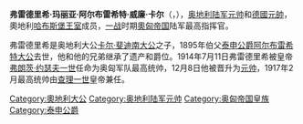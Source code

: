 {{infobox royalty
|name=弗里德里希大公
|image=Friedrich Austria przemysl 1915.jpg
|caption=弗里德里希大公访问[[普熱梅希爾要塞|普熱梅希爾要塞]]
|succession=泰申公爵
|predecessor=[[阿爾布雷希特大公_(奧地利)|阿爾布雷希特大公]]
|reign=1895年-1918年
|birth_date={{birth date|1856|6|4}}
|birth_place=[[日德洛霍維采|日德洛霍維采]]
|death_date={{death date and age|1936|12|30|1856|6|4}}
|death_place=[[莫雄馬扎爾古堡|莫雄馬扎爾古堡]]
|place of burial=[[皇家墓穴_(維也納)|皇家墓穴]]
|spouse=克羅伊的伊莎貝拉
|issue=薩爾姆薩爾姆亲王妃瑪麗亞·克里斯蒂娜<br>
帕爾馬的埃利斯亲王妃瑪麗亞·安娜<br>
霍恩洛厄 - 希靈斯菲斯特的戈特弗里德亲王妃瑪麗亞·亨麗埃塔<br>
娜塔莉斯蒂芬妮<br>
加布里埃萊<br>
巴伐利亞的喬治亲王妃伊莎貝拉<br>
巴森海姆的弗里德里希·海因里希男爵夫人瑪麗亞愛麗絲<br>
阿爾布雷希特弗蘭茲
|father=卡尔·斐迪南大公
|mother=伊麗莎白·弗蘭齊斯卡女大公
}}
'''弗雷德里希·玛丽亚·阿尔布雷希特·威廉·卡尔'''（{{Lang-de|Friedrich Maria Albrecht Wilhelm Karl}}，{{bd|1856年|6月4日|1936年|12月30日|catIdx=F}}），[[奥地利陆军元帅|奥地利陆军元帅]]和[[德國元帥|德國元帥]]，奧地利[[哈布斯堡王朝|哈布斯堡王室]]成员，[[一战|一战]]时期[[奧匈帝国|奧匈帝国]]陆军最高指挥官。

弗雷德里希是奥地利大公[[卡尔·斐迪南大公_(奥地利)|卡尔·斐迪南大公]]之子，1895年伯父[[泰申公爵|泰申公爵]][[阿尔布雷希特大公_(奥地利)|阿尔布雷希特大公]]去世，他和他的兄弟继承了遗产和爵位。1914年7月11日弗雷德里希被皇帝[[弗朗茨·约瑟夫一世|弗朗茨·约瑟夫一世]]任命为奥匈军队最高统帅，12月8日他被晋升为[[元帥_(德國)|元帅]]，1917年2月最高统帅由[[卡尔一世_(奥匈帝国)|查理一世]]皇帝兼任。

{{奧匈帝國元帥}}
{{德意志帝國元帥}}
{{Authority control}}
[[Category:奧地利大公|Category:奧地利大公]]
[[Category:奥地利陆军元帅|Category:奥地利陆军元帅]]
[[Category:奥匈帝国皇族|Category:奥匈帝国皇族]]
[[Category:泰申公爵|Category:泰申公爵]]